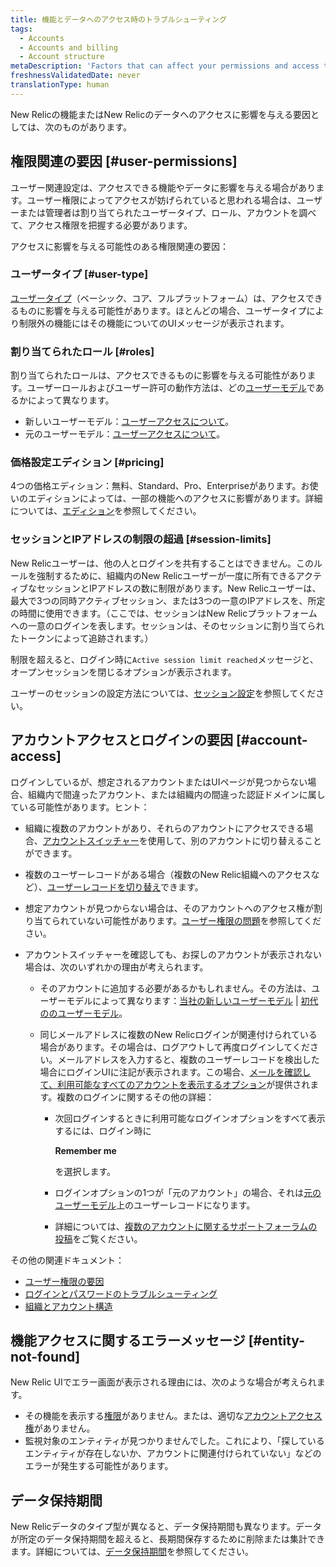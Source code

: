 ```yaml
---
title: 機能とデータへのアクセス時のトラブルシューティング
tags:
  - Accounts
  - Accounts and billing
  - Account structure
metaDescription: 'Factors that can affect your permissions and access to New Relic features, data, and accounts.'
freshnessValidatedDate: never
translationType: human
---
```


New Relicの機能またはNew Relicのデータへのアクセスに影響を与える要因としては、次のものがあります。

## 権限関連の要因 [#user-permissions]

ユーザー関連設定は、アクセスできる機能やデータに影響を与える場合があります。ユーザー権限によってアクセスが妨げられていると思われる場合は、ユーザーまたは管理者は割り当てられたユーザータイプ、ロール、アカウントを調べて、アクセス権限を把握する必要があります。

アクセスに影響を与える可能性のある権限関連の要因：

### ユーザータイプ [#user-type]

[ユーザータイプ](/docs/accounts/accounts-billing/new-relic-one-user-management/user-type)（ベーシック、コア、フルプラットフォーム）は、アクセスできるものに影響を与える可能性があります。ほとんどの場合、ユーザータイプにより制限外の機能にはその機能についてのUIメッセージが表示されます。

### 割り当てられたロール [#roles]

割り当てられたロールは、アクセスできるものに影響を与える可能性があります。ユーザーロールおよびユーザー許可の動作方法は、どの[ユーザーモデル](/docs/accounts/original-accounts-billing/original-product-based-pricing/overview-user-models)であるかによって異なります。

* 新しいユーザーモデル：[ユーザーアクセスについて](/docs/accounts/accounts-billing/new-relic-one-user-management/user-management-concepts/#understand-concepts)。
* 元のユーザーモデル：[ユーザーアクセスについて](/docs/accounts/original-accounts-billing/original-users-roles/users-roles-original-user-model/#roles)。

### 価格設定エディション [#pricing]

4つの価格エディション：無料、Standard、Pro、Enterpriseがあります。お使いのエディションによっては、一部の機能へのアクセスに影響があります。詳細については、[エディション](/docs/accounts/accounts-billing/new-relic-one-pricing-billing/new-relic-one-pricing-billing/#editions)を参照してください。

### セッションとIPアドレスの制限の超過 [#session-limits]

New Relicユーザーは、他の人とログインを共有することはできません。このルールを強制するために、組織内のNew Relicユーザーが一度に所有できるアクティブなセッションとIPアドレスの数に制限があります。New Relicユーザーは、最大で3つの同時アクティブセッション、または3つの一意のIPアドレスを、所定の時間に使用できます。（ここでは、セッションはNew Relicプラットフォームへの一意のログインを表します。セッションは、そのセッションに割り当てられたトークンによって追跡されます。）

制限を超えると、ログイン時に`Active session limit reached`メッセージと、オープンセッションを閉じるオプションが表示されます。

ユーザーのセッションの設定方法については、[セッション設定](/docs/accounts/accounts-billing/new-relic-one-user-management/authentication-domains-saml-sso-scim-more#session-mgmt)を参照してください。

## アカウントアクセスとログインの要因 [#account-access]

ログインしているが、想定されるアカウントまたはUIページが見つからない場合、組織内で間違ったアカウント、または組織内の間違った認証ドメインに属している可能性があります。ヒント：

* 組織に複数のアカウントがあり、それらのアカウントにアクセスできる場合、[アカウントスイッチャー](/docs/new-relic-solutions/get-started/glossary/#account-switcher)を使用して、別のアカウントに切り替えることができます。

* 複数のユーザーレコードがある場合（複数のNew Relic組織へのアクセスなど）、[ユーザーレコードを切り替え](/docs/accounts/accounts-billing/account-setup/multiple-logins-found)できます。

* 想定アカウントが見つからない場合は、そのアカウントへのアクセス権が割り当てられていない可能性があります。[ユーザー権限の問題](#user-permissions)を参照してください。

* アカウントスイッチャーを確認しても、お探しのアカウントが表示されない場合は、次のいずれかの理由が考えられます。

  * そのアカウントに追加する必要があるかもしれません。その方法は、ユーザーモデルによって異なります：[当社の新しいユーザーモデル](/docs/accounts/accounts-billing/account-structure/new-relic-account-structure/#account-access) \| [初代ののユーザーモデル](/docs/accounts/original-accounts-billing/original-users-roles/original-account-structure)。

  * 同じメールアドレスに複数のNew Relicログインが関連付けられている場合があります。その場合は、ログアウトして再度ログインしてください。メールアドレスを入力すると、複数のユーザーレコードを検出した場合にログインUIに注記が表示されます。この場合、[メールを確認して、利用可能なすべてのアカウントを表示するオプション](/docs/accounts/accounts-billing/account-setup/multiple-logins-found)が提供されます。複数のログインに関するその他の詳細：

    * 次回ログインするときに利用可能なログインオプションをすべて表示するには、ログイン時に

      <DoNotTranslate>**Remember me**</DoNotTranslate>

      を選択します。

    * ログインオプションの1つが「元のアカウント」の場合、それは[元のユーザーモデル](/docs/accounts/original-accounts-billing/original-product-based-pricing/overview-user-models)上のユーザーレコードになります。

    * 詳細については、[複数のアカウントに関するサポートフォーラムの投稿](https://discuss.newrelic.com/t/relic-solution-so-youve-created-a-new-account-and-cant-seem-to-access-your-old-account/113122)をご覧ください。

その他の関連ドキュメント：

* [ユーザー権限の要因](#user-permissions)
* [ログインとパスワードのトラブルシューティング](/docs/accounts/install-new-relic/account-setup/troubleshoot-password-email-address-login-problems)
* [組織とアカウント構造](/docs/accounts/accounts-billing/new-relic-one-pricing-users/account-user-structure)

## 機能アクセスに関するエラーメッセージ [#entity-not-found]

New Relic UIでエラー画面が表示される理由には、次のような場合が考えられます。

* その機能を表示する[権限](#user-permissions)がありません。または、適切な[アカウントアクセス権](#account-access)がありません。
* 監視対象のエンティティが見つかりませんでした。これにより、「探しているエンティティが存在しないか、アカウントに関連付けられていない」などのエラーが発生する可能性があります。

## データ保持期間

New Relicデータのタイプ型が異なると、データ保持期間も異なります。データが所定のデータ保持期間を超えると、長期間保存するために削除または集計できます。詳細については、[データ保持期間](/docs/manage-stored-data)を参照してください。